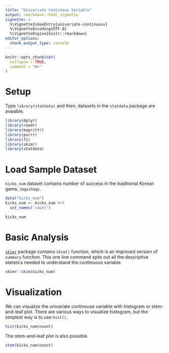 ```yaml
---
title: "Univariate Continous Variable"
output: rmarkdown::html_vignette
vignette: >
  %\VignetteIndexEntry{univariate-continuous}
  %\VignetteEncoding{UTF-8}
  %\VignetteEngine{knitr::rmarkdown}
editor_options: 
  chunk_output_type: console
---
```


```r
knitr::opts_chunk$set(
  collapse = TRUE,
  comment = "#>"
)
```

# Setup

Type `library(statdata)` and then, datasets in the `statdata` package are avaiable.

```r
library(dplyr)
library(readr)
library(magrittr)
library(purrr)
library(fs)
library(skimr)
library(statdata)


```

# Load Sample Dataset

`kicks_num` dataset contains number of success in the traditional Korean game, `Jegichagi`.


```r
data("kicks_num")
kicks_num <- kicks_num %>% 
  set_names('count')

kicks_num
```

# Basic Analysis

[`skimr`](https://cran.r-project.org/web/packages/skimr/) package contains `skim()` function, which is an improved version of `summary` function. This one line command spits out all the descriptive statstics needed to understand the continuous variable.

```r
skimr::skim(kicks_num)
```


# Visualization

We can visualize the univariate continouse variable with histogram or stem-and-leaf plot.
There are various ways to visualize histogram, but the simplest way is to use `hist()`.

```r
hist(kicks_num$count)
```

The stem-and-leaf plot is also possible.

```r
stem(kicks_num$count)
```
